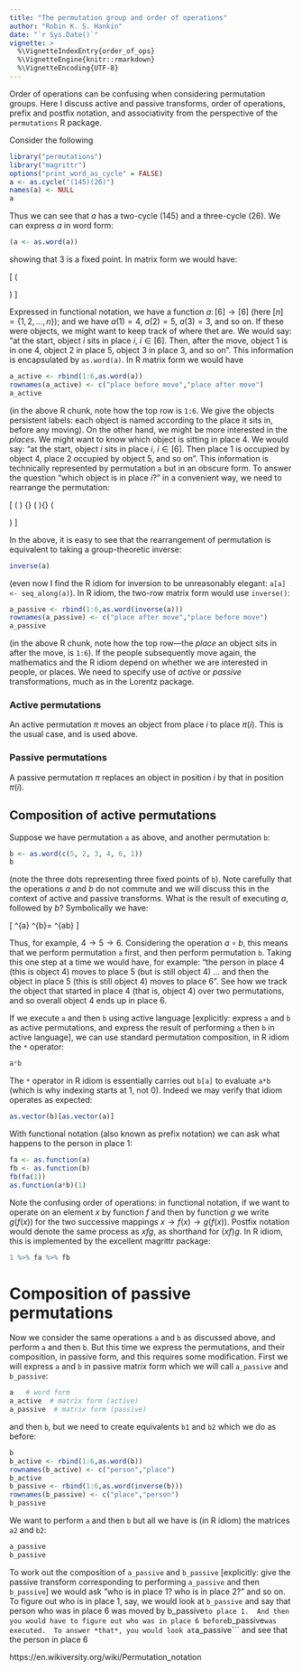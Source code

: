 ```yaml
---
title: "The permutation group and order of operations"
author: "Robin K. S. Hankin"
date: "`r Sys.Date()`"
vignette: >
  %\VignetteIndexEntry{order_of_ops}
  %\VignetteEngine{knitr::rmarkdown}
  %\VignetteEncoding{UTF-8}
---
```


Order of operations can be confusing when considering permutation
groups.  Here I discuss active and passive transforms, order of
operations, prefix and postfix notation, and associativity from the
perspective of the ```permutations``` R package.

Consider the following

```r
library("permutations")
library("magrittr")
options("print_word_as_cycle" = FALSE)
a <- as.cycle("(145)(26)")
names(a) <- NULL
a
```

Thus we can see that $a$ has a two-cycle $(145)$ and a three-cycle
$(26)$.  We can express $a$ in word form:

```r
(a <- as.word(a))
```

showing that 3 is a fixed point.  In matrix form we would have:

\[
\left(
\begin{array}{ccccccccc}
1&2&3&4&5&6\\
4&6&3&5&1&2
\end{array}
\right)
\]

Expressed in functional notation, we have a function $a\colon
[6]\rightarrow [6]$ (here $[n]=\left\{1,2,\ldots,n\right\}$); and
we have $a(1)=4$, $a(2)=5$, $a(3)=3$, and so on.  If these were
objects, we might want to keep track of where thet are.  We would say:
"at the start, object $i$ sits in place $i$, $i\in[6]$.  Then, after
the move, object 1 is in one 4, object 2 in place 5, object 3 in place
3, and so on".  This information is encapsulated by ```as.word(a)```.
In R matrix form we would have

```r
a_active <- rbind(1:6,as.word(a))
rownames(a_active) <- c("place before move","place after move")
a_active
```

(in the above R chunk, note how the top row is ```1:6```.  We give the
objects persistent labels: each object is named according to the place
it sits in, before any moving).  On the other hand, we might be more
interested in the *places*.  We might want to know which object is
sitting in place 4.  We would say: "at the start, object $i$ sits in
place $i$, $i\in[6]$.  Then place 1 is occupied by object 4, place 2
occupied by object 5, and so on".  This information is technically
represented by permutation ```a``` but in an obscure form.  To answer
the question "which object is in place $i$?" in a convenient way, we
need to rearrange the permutation:

\[
\left(
\begin{array}{ccccccccc}
1&2&3&4&5&6\\
4&6&3&5&1&2
\end{array}
\right)
{\mbox{swap rows}\atop\longrightarrow}
\left(
\begin{array}{ccccccccc}
4&6&3&5&1&2\\
1&2&3&4&5&6
\end{array}
\right){\mbox{shuffle columns}\atop\longrightarrow}
\left(
\begin{array}{ccccccccc}
1&2&3&4&5&6\\
5&6&3&1&4&2
\end{array}
\right)
\]

In the above, it is easy to see that the rearrangement of permutation is equivalent to taking a group-theoretic inverse:

```r
inverse(a)
```

(even now I find the R idiom for inversion to be unreasonably elegant:
```a[a] <- seq_along(a)```).  In R idiom, the two-row matrix form
would use ```inverse()```:

```r
a_passive <- rbind(1:6,as.word(inverse(a)))
rownames(a_passive) <- c("place after move","place before move")
a_passive
```

(in the above R chunk, note how the top row---the *place* an object
sits in after the move, is ```1:6```).  If the people subsequently
move again, the mathematics and the R idiom depend on whether we are
interested in people, or places.  We need to specify use of *active*
or *passive* transformations, much as in the Lorentz package.

### Active permutations

An active permutation $\pi$ moves an object from place $i$ to place
$\pi(i)$.  This is the usual case, and is used above.

### Passive permutations

A passive permutation $\pi$ replaces an object in position $i$ by that
in position $\pi(i)$.

## Composition of active permutations


Suppose we have permutation ```a``` as above, and another permutation
```b```:

```r
b <- as.word(c(5, 2, 3, 4, 6, 1))
b
```

(note the three dots representing three fixed points of ```b```).
Note carefully that the operations $a$ and $b$ do not commute and we
will discuss this in the context of active and passive transforms.
What is the result of executing $a$, followed by $b$?  Symbolically we
have:

\[
\overbrace{
\left(
\begin{array}{ccccccccc}
1&2&3&4&5&6\\
4&6&3&5&1&2
\end{array}
\right)
}^{a}
\circ
\overbrace{
\left(
\begin{array}{ccccccccc}
1&2&3&4&5&6\\
5&2&3&4&6&1\\
\end{array}
\right)
}^{b}=
\overbrace{
\left(
\begin{array}{ccccccccc}
1&2&3&4&5&6\\
4&1&3&6&5&2\\
\end{array}
\right)
}^{a\circ b}
\]

Thus, for example, $4\longrightarrow 5\longrightarrow 6$.  Considering
the operation $a\circ b$, this means that we perform permutation
```a``` first, and then perform permutation ```b```.  Taking this one
step at a time we would have, for example: "the person in place 4
(this is object 4) moves to place 5 (but is still object 4) $\ldots$
and then the object in place 5 (this is still object 4) moves to place
6".  See how we track the object that started in place 4 (that is,
object 4) over two permutations, and so overall object 4 ends up in
place 6.

If we execute ```a``` and then ```b``` using active language
[explicitly: express ```a``` and ```b``` as active permutations, and
express the result of performing ```a``` then ```b``` in active
language], we can use standard permutation composition, in R idiom the
```*``` operator:

```r
a*b
```

The ```*``` operator in R idiom is essentially carries out ```b[a]```
to evaluate ```a*b``` (which is why indexing starts at 1, not 0).
Indeed we may verify that idiom operates as expected:

```r
as.vector(b)[as.vector(a)]
```

With functional notation (also known as prefix notation) we can ask
what happens to the person in place 1:

```r
fa <- as.function(a)
fb <- as.function(b)
fb(fa(1))
as.function(a*b)(1)
```

Note the confusing order of operations: in functional notation, if we
want to operate on an element $x$ by function $f$ and then by function
$g$ we write $g(f(x))$ for the two successive mappings
$x\longrightarrow f(x)\longrightarrow g(f(x))$.  Postfix notation
would denote the same process as $xfg$, as shorthand for $(xf)g$.  In
R idiom, this is implemented by the excellent magrittr package:

```r
1 %>% fa %>% fb
```


# Composition of passive permutations

Now we consider the same operations ```a``` and ```b``` as discussed
above, and perform ```a``` and then ```b```.  But this time we express
the permutations, and their composition, in passive form, and this
requires some modification.  First we will express ```a``` and ```b```
in passive matrix form which we will call ```a_passive``` and
```b_passive```:


```r
a   # word form 
a_active  # matrix form (active)
a_passive  # matrix form (passive)
```

and then ```b```, but we need to create equivalents ```b1``` and
```b2``` which we do as before:

```r
b
b_active <- rbind(1:6,as.word(b))
rownames(b_active) <- c("person","place")
b_active
b_passive <- rbind(1:6,as.word(inverse(b)))
rownames(b_passive) <- c("place","person")
b_passive
```

We want to perform ```a``` and then ```b``` but all we have is (in R
idiom) the matrices ```a2``` and ```b2```:

```r
a_passive
b_passive
```

To work out the composition of ```a_passive``` and ```b_passive```
[explicitly: give the passive transform corresponding to performing
```a_passive``` and then ```b_passive```] we would ask "who is in
place 1? who is in place 2?" and so on.  To figure out who is in place
1, say, we would look at ```b_passive``` and say that person who was
in place 6 was moved by b_passive``` to place 1.  And then you would
have to figure out who was in place 6 before ```b_passive``` was
executed.  To answer *that*, you would look at ```a_passive``` and see
that the person in place 6


https://en.wikiversity.org/wiki/Permutation_notation

